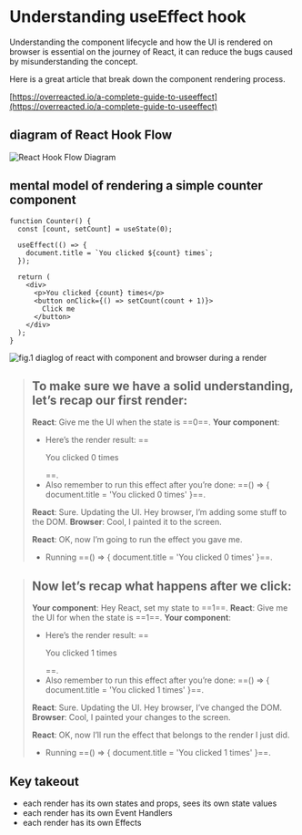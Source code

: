 # Understanding useEffect hook

Understanding the component lifecycle and how the UI is rendered on browser is essential on the journey
of React, it can reduce the bugs caused by misunderstanding the concept.

Here is a great article that break down the component rendering process.

[https://overreacted.io/a-complete-guide-to-useeffect](https://overreacted.io/a-complete-guide-to-useeffect)

## diagram of React Hook Flow

![React Hook Flow Diagram](https://raw.githubusercontent.com/donavon/hook-flow/master/hook-flow.png)

## mental model of rendering a simple counter component

```
function Counter() {
  const [count, setCount] = useState(0);

  useEffect(() => {
    document.title = `You clicked ${count} times`;
  });

  return (
    <div>
      <p>You clicked {count} times</p>
      <button onClick={() => setCount(count + 1)}>
        Click me
      </button>
    </div>
  );
}
```

![fig.1 diaglog of react with component and browser during a render](/img/useEffect-step.png)

> ## To make sure we have a solid understanding, let’s recap our first render:
> 
> **React**: Give me the UI when the state is ==0==.
> **Your component**:
> - Here’s the render result: ==<p>You clicked 0 times</p>==.
> - Also remember to run this effect after you’re done: ==() => { document.title = 'You clicked 0 times' }==.
>
> **React**: Sure. Updating the UI. Hey browser, I’m adding some stuff to the DOM.
> **Browser**: Cool, I painted it to the screen.
>
> **React**: OK, now I’m going to run the effect you gave me.
> - Running ==() => { document.title = 'You clicked 0 times' }==.

> ## Now let’s recap what happens after we click:
> 
> **Your component**: Hey React, set my state to ==1==.
> **React**: Give me the UI for when the state is ==1==.
> **Your component**:
> - Here’s the render result: ==<p>You clicked 1 times</p>==.
> - Also remember to run this effect after you’re done: ==() => { document.title = 'You clicked 1 times' }==.
>
> **React**: Sure. Updating the UI. Hey browser, I’ve changed the DOM.
> **Browser**: Cool, I painted your changes to the screen.
>
> **React**: OK, now I’ll run the effect that belongs to the render I just did.
> - Running ==() => { document.title = 'You clicked 1 times' }==.

## Key takeout

- each render has its own states and props, sees its own state values
- each render has its own Event Handlers
- each render has its own Effects

